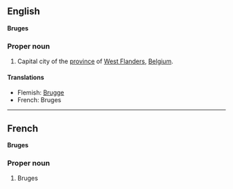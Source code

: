 ==English==
'''Bruges'''

===Proper noun===

#Capital city of the [[province]] of [[West Flanders]], [[Belgium]].

====Translations====
*Flemish: [[Brugge]]
*French: Bruges

----
==French==
'''Bruges'''

===Proper noun===

#Bruges
